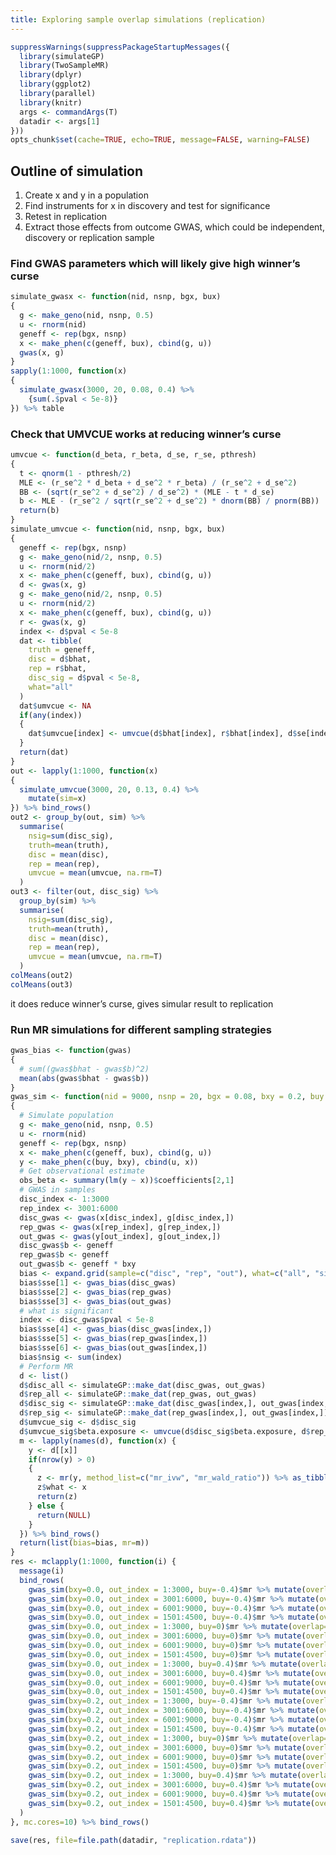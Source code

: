 ```yaml
---
title: Exploring sample overlap simulations (replication)
---
```


```r
suppressWarnings(suppressPackageStartupMessages({
  library(simulateGP)
  library(TwoSampleMR)
  library(dplyr)
  library(ggplot2)
  library(parallel)
  library(knitr)
  args <- commandArgs(T)
  datadir <- args[1]
}))
opts_chunk$set(cache=TRUE, echo=TRUE, message=FALSE, warning=FALSE)
```

## Outline of simulation

1. Create x and y in a population
2. Find instruments for x in discovery and test for significance
3. Retest in replication
4. Extract those effects from outcome GWAS, which could be independent, discovery or replication sample



### Find GWAS parameters which will likely give high winner's curse


```r
simulate_gwasx <- function(nid, nsnp, bgx, bux)
{
  g <- make_geno(nid, nsnp, 0.5)
  u <- rnorm(nid)
  geneff <- rep(bgx, nsnp)
  x <- make_phen(c(geneff, bux), cbind(g, u))
  gwas(x, g)
}
sapply(1:1000, function(x)
{
  simulate_gwasx(3000, 20, 0.08, 0.4) %>%
    {sum(.$pval < 5e-8)}
}) %>% table
```


### Check that UMVCUE works at reducing winner's curse

```r
umvcue <- function(d_beta, r_beta, d_se, r_se, pthresh)
{
  t <- qnorm(1 - pthresh/2)
  MLE <- (r_se^2 * d_beta + d_se^2 * r_beta) / (r_se^2 + d_se^2)
  BB <- (sqrt(r_se^2 + d_se^2) / d_se^2) * (MLE - t * d_se)
  b <- MLE - (r_se^2 / sqrt(r_se^2 + d_se^2) * dnorm(BB) / pnorm(BB))
  return(b)
}
simulate_umvcue <- function(nid, nsnp, bgx, bux)
{
  geneff <- rep(bgx, nsnp)
  g <- make_geno(nid/2, nsnp, 0.5)
  u <- rnorm(nid/2)
  x <- make_phen(c(geneff, bux), cbind(g, u))
  d <- gwas(x, g)
  g <- make_geno(nid/2, nsnp, 0.5)
  u <- rnorm(nid/2)
  x <- make_phen(c(geneff, bux), cbind(g, u))
  r <- gwas(x, g)
  index <- d$pval < 5e-8
  dat <- tibble(
    truth = geneff,
    disc = d$bhat,
    rep = r$bhat,
    disc_sig = d$pval < 5e-8,
    what="all"
  )
  dat$umvcue <- NA
  if(any(index))
  {
    dat$umvcue[index] <- umvcue(d$bhat[index], r$bhat[index], d$se[index], r$se[index], 5e-8)
  }
  return(dat)
}
out <- lapply(1:1000, function(x)
{
  simulate_umvcue(3000, 20, 0.13, 0.4) %>%
    mutate(sim=x)
}) %>% bind_rows()
out2 <- group_by(out, sim) %>%
  summarise(
    nsig=sum(disc_sig), 
    truth=mean(truth),
    disc = mean(disc),
    rep = mean(rep),
    umvcue = mean(umvcue, na.rm=T)
  )
out3 <- filter(out, disc_sig) %>%
  group_by(sim) %>%
  summarise(
    nsig=sum(disc_sig), 
    truth=mean(truth),
    disc = mean(disc),
    rep = mean(rep),
    umvcue = mean(umvcue, na.rm=T)
  )
colMeans(out2)
colMeans(out3)
```

it does reduce winner's curse, gives simular result to replication


### Run MR simulations for different sampling strategies

```r
gwas_bias <- function(gwas)
{
  # sum((gwas$bhat - gwas$b)^2)
  mean(abs(gwas$bhat - gwas$b))
}
gwas_sim <- function(nid = 9000, nsnp = 20, bgx = 0.08, bxy = 0.2, buy = 0.4, bux = 0.4, out_index = 1:3000)
{
  # Simulate population
  g <- make_geno(nid, nsnp, 0.5)
  u <- rnorm(nid)
  geneff <- rep(bgx, nsnp)
  x <- make_phen(c(geneff, bux), cbind(g, u))
  y <- make_phen(c(buy, bxy), cbind(u, x))
  # Get observational estimate
  obs_beta <- summary(lm(y ~ x))$coefficients[2,1]
  # GWAS in samples
  disc_index <- 1:3000
  rep_index <- 3001:6000
  disc_gwas <- gwas(x[disc_index], g[disc_index,])
  rep_gwas <- gwas(x[rep_index], g[rep_index,])
  out_gwas <- gwas(y[out_index], g[out_index,])
  disc_gwas$b <- geneff
  rep_gwas$b <- geneff
  out_gwas$b <- geneff * bxy
  bias <- expand.grid(sample=c("disc", "rep", "out"), what=c("all", "sig"), bias=NA)
  bias$sse[1] <- gwas_bias(disc_gwas)
  bias$sse[2] <- gwas_bias(rep_gwas)
  bias$sse[3] <- gwas_bias(out_gwas)
  # what is significant
  index <- disc_gwas$pval < 5e-8
  bias$sse[4] <- gwas_bias(disc_gwas[index,])
  bias$sse[5] <- gwas_bias(rep_gwas[index,])
  bias$sse[6] <- gwas_bias(out_gwas[index,])
  bias$nsig <- sum(index)
  # Perform MR
  d <- list()
  d$disc_all <- simulateGP::make_dat(disc_gwas, out_gwas)
  d$rep_all <- simulateGP::make_dat(rep_gwas, out_gwas)
  d$disc_sig <- simulateGP::make_dat(disc_gwas[index,], out_gwas[index,])
  d$rep_sig <- simulateGP::make_dat(rep_gwas[index,], out_gwas[index,])
  d$umvcue_sig <- d$disc_sig
  d$umvcue_sig$beta.exposure <- umvcue(d$disc_sig$beta.exposure, d$rep_sig$beta.exposure, d$disc_sig$se.exposure, d$rep_sig$se.exposure, 5e-8)
  m <- lapply(names(d), function(x) {
    y <- d[[x]]
    if(nrow(y) > 0)
    {
      z <- mr(y, method_list=c("mr_ivw", "mr_wald_ratio")) %>% as_tibble()
      z$what <- x
      return(z)
    } else {
      return(NULL)
    }
  }) %>% bind_rows()
  return(list(bias=bias, mr=m))
}
res <- mclapply(1:1000, function(i) {
  message(i)
  bind_rows(
    gwas_sim(bxy=0.0, out_index = 1:3000, buy=-0.4)$mr %>% mutate(overlap="disc_overlap", bxy=0.0, buy=-0.4),
    gwas_sim(bxy=0.0, out_index = 3001:6000, buy=-0.4)$mr %>% mutate(overlap="rep_overlap", bxy=0.0, buy=-0.4),
    gwas_sim(bxy=0.0, out_index = 6001:9000, buy=-0.4)$mr %>% mutate(overlap="no_overlap", bxy=0.0, buy=-0.4),
    gwas_sim(bxy=0.0, out_index = 1501:4500, buy=-0.4)$mr %>% mutate(overlap="both_overlap", bxy=0.0, buy=-0.4),
    gwas_sim(bxy=0.0, out_index = 1:3000, buy=0)$mr %>% mutate(overlap="disc_overlap", bxy=0.0, buy=0),
    gwas_sim(bxy=0.0, out_index = 3001:6000, buy=0)$mr %>% mutate(overlap="rep_overlap", bxy=0.0, buy=0),
    gwas_sim(bxy=0.0, out_index = 6001:9000, buy=0)$mr %>% mutate(overlap="no_overlap", bxy=0.0, buy=0),
    gwas_sim(bxy=0.0, out_index = 1501:4500, buy=0)$mr %>% mutate(overlap="both_overlap", bxy=0.0, buy=0),
    gwas_sim(bxy=0.0, out_index = 1:3000, buy=0.4)$mr %>% mutate(overlap="disc_overlap", bxy=0.0, buy=0.4),
    gwas_sim(bxy=0.0, out_index = 3001:6000, buy=0.4)$mr %>% mutate(overlap="rep_overlap", bxy=0.0, buy=0.4),
    gwas_sim(bxy=0.0, out_index = 6001:9000, buy=0.4)$mr %>% mutate(overlap="no_overlap", bxy=0.0, buy=0.4),
    gwas_sim(bxy=0.0, out_index = 1501:4500, buy=0.4)$mr %>% mutate(overlap="both_overlap", bxy=0.0, buy=0.4),
    gwas_sim(bxy=0.2, out_index = 1:3000, buy=-0.4)$mr %>% mutate(overlap="disc_overlap", bxy=0.2, buy=-0.4),
    gwas_sim(bxy=0.2, out_index = 3001:6000, buy=-0.4)$mr %>% mutate(overlap="rep_overlap", bxy=0.2, buy=-0.4),
    gwas_sim(bxy=0.2, out_index = 6001:9000, buy=-0.4)$mr %>% mutate(overlap="no_overlap", bxy=0.2, buy=-0.4),
    gwas_sim(bxy=0.2, out_index = 1501:4500, buy=-0.4)$mr %>% mutate(overlap="both_overlap", bxy=0.2, buy=-0.4),
    gwas_sim(bxy=0.2, out_index = 1:3000, buy=0)$mr %>% mutate(overlap="disc_overlap", bxy=0.2, buy=0),
    gwas_sim(bxy=0.2, out_index = 3001:6000, buy=0)$mr %>% mutate(overlap="rep_overlap", bxy=0.2, buy=0),
    gwas_sim(bxy=0.2, out_index = 6001:9000, buy=0)$mr %>% mutate(overlap="no_overlap", bxy=0.2, buy=0),
    gwas_sim(bxy=0.2, out_index = 1501:4500, buy=0)$mr %>% mutate(overlap="both_overlap", bxy=0.2, buy=0),
    gwas_sim(bxy=0.2, out_index = 1:3000, buy=0.4)$mr %>% mutate(overlap="disc_overlap", bxy=0.2, buy=0.4),
    gwas_sim(bxy=0.2, out_index = 3001:6000, buy=0.4)$mr %>% mutate(overlap="rep_overlap", bxy=0.2, buy=0.4),
    gwas_sim(bxy=0.2, out_index = 6001:9000, buy=0.4)$mr %>% mutate(overlap="no_overlap", bxy=0.2, buy=0.4),
    gwas_sim(bxy=0.2, out_index = 1501:4500, buy=0.4)$mr %>% mutate(overlap="both_overlap", bxy=0.2, buy=0.4)
  )
}, mc.cores=10) %>% bind_rows()

save(res, file=file.path(datadir, "replication.rdata"))
```

